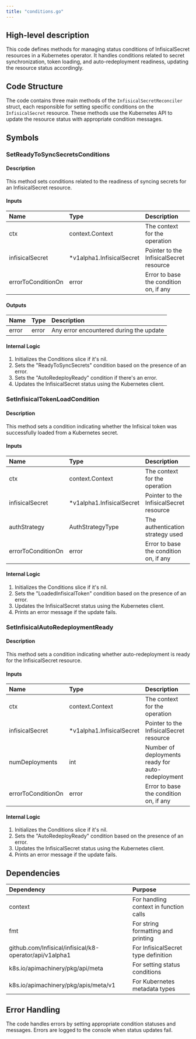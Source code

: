 ```yaml
---
title: "conditions.go"
---
```


## High-level description
This code defines methods for managing status conditions of InfisicalSecret resources in a Kubernetes operator. It handles conditions related to secret synchronization, token loading, and auto-redeployment readiness, updating the resource status accordingly.

## Code Structure
The code contains three main methods of the `InfisicalSecretReconciler` struct, each responsible for setting specific conditions on the `InfisicalSecret` resource. These methods use the Kubernetes API to update the resource status with appropriate condition messages.

## Symbols

### SetReadyToSyncSecretsConditions
#### Description
This method sets conditions related to the readiness of syncing secrets for an InfisicalSecret resource.

#### Inputs
| Name | Type | Description |
|:-----|:-----|:------------|
| ctx | context.Context | The context for the operation |
| infisicalSecret | *v1alpha1.InfisicalSecret | Pointer to the InfisicalSecret resource |
| errorToConditionOn | error | Error to base the condition on, if any |

#### Outputs
| Name | Type | Description |
|:-----|:-----|:------------|
| error | error | Any error encountered during the update |

#### Internal Logic
1. Initializes the Conditions slice if it's nil.
2. Sets the "ReadyToSyncSecrets" condition based on the presence of an error.
3. Sets the "AutoRedeployReady" condition if there's an error.
4. Updates the InfisicalSecret status using the Kubernetes client.

### SetInfisicalTokenLoadCondition
#### Description
This method sets a condition indicating whether the Infisical token was successfully loaded from a Kubernetes secret.

#### Inputs
| Name | Type | Description |
|:-----|:-----|:------------|
| ctx | context.Context | The context for the operation |
| infisicalSecret | *v1alpha1.InfisicalSecret | Pointer to the InfisicalSecret resource |
| authStrategy | AuthStrategyType | The authentication strategy used |
| errorToConditionOn | error | Error to base the condition on, if any |

#### Internal Logic
1. Initializes the Conditions slice if it's nil.
2. Sets the "LoadedInfisicalToken" condition based on the presence of an error.
3. Updates the InfisicalSecret status using the Kubernetes client.
4. Prints an error message if the update fails.

### SetInfisicalAutoRedeploymentReady
#### Description
This method sets a condition indicating whether auto-redeployment is ready for the InfisicalSecret resource.

#### Inputs
| Name | Type | Description |
|:-----|:-----|:------------|
| ctx | context.Context | The context for the operation |
| infisicalSecret | *v1alpha1.InfisicalSecret | Pointer to the InfisicalSecret resource |
| numDeployments | int | Number of deployments ready for auto-redeployment |
| errorToConditionOn | error | Error to base the condition on, if any |

#### Internal Logic
1. Initializes the Conditions slice if it's nil.
2. Sets the "AutoRedeployReady" condition based on the presence of an error.
3. Updates the InfisicalSecret status using the Kubernetes client.
4. Prints an error message if the update fails.

## Dependencies
| Dependency | Purpose |
|:-----------|:--------|
| context | For handling context in function calls |
| fmt | For string formatting and printing |
| github.com/Infisical/infisical/k8-operator/api/v1alpha1 | For InfisicalSecret type definition |
| k8s.io/apimachinery/pkg/api/meta | For setting status conditions |
| k8s.io/apimachinery/pkg/apis/meta/v1 | For Kubernetes metadata types |

## Error Handling
The code handles errors by setting appropriate condition statuses and messages. Errors are logged to the console when status updates fail.